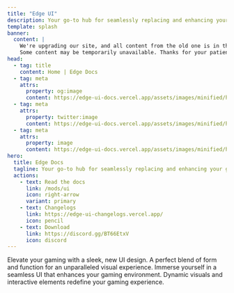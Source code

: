 ```yaml
---
title: "Edge UI"
description: Your go-to hub for seamlessly replacing and enhancing your game interface. Elevate your experience effortlessly
template: splash
banner:
  content: |
    We're upgrading our site, and all content from the old one is in the process of migrating. 
    Some content may be temporarily unavailable. Thanks for your patience
head:
  - tag: title
    content: Home | Edge Docs
  - tag: meta
    attrs:
      property: og:image
      content: https://edge-ui-docs.vercel.app/assets/images/minified/hero-bg.webp
  - tag: meta
    attrs:
      property: twitter:image
      content: https://edge-ui-docs.vercel.app/assets/images/minified/hero-bg.webp
  - tag: meta
    attrs:
      property: image
      content: https://edge-ui-docs.vercel.app/assets/images/minified/hero-bg.webp
hero:
  title: Edge Docs
  tagline: Your go-to hub for seamlessly replacing and enhancing your game interface. Elevate your experience effortlessly
  actions:
    - text: Read the docs
      link: /mods/ui
      icon: right-arrow
      variant: primary
    - text: Changelogs
      link: https://edge-ui-changelogs.vercel.app/
      icon: pencil
    - text: Download
      link: https://discord.gg/BT66EtxV
      icon: discord
---
```



<CardGrid stagger>
  <Card title="Design" icon="pencil">
    Elevate your gaming with a sleek, new UI design. A perfect blend of form and
    function for an unparalleled visual experience.
  </Card>
  <Card title="Inmersive" icon="puzzle">
    Immerse yourself in a seamless UI that enhances your gaming environment.
    Dynamic visuals and interactive elements redefine your gaming experience.
  </Card>
</CardGrid>

<Hero />
